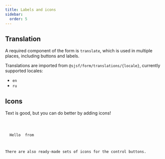 ```yaml
---
title: Labels and icons
sidebar:
  order: 5
---
```






## Translation

A required component of the form is `translate`, which is used in multiple places, including buttons and labels.

Translations are imported from `@sjsf/form/translations/{locale}`, currently supported locales:

- `en`
- `ru`

<LinkCard title="Translation API reference" href="../../form/translation/" />

## Icons

Text is good, but you can do better by adding icons!

<Code code={iconsCode} lang='svelte' />

<FormCard>
  <Icons client:only="svelte">Hello <Icon name="seti:svelte" /> from <Icon name="astro" /></Icons>
</FormCard>

There are also ready-made sets of icons for the control buttons.

<IconsShowCase />
